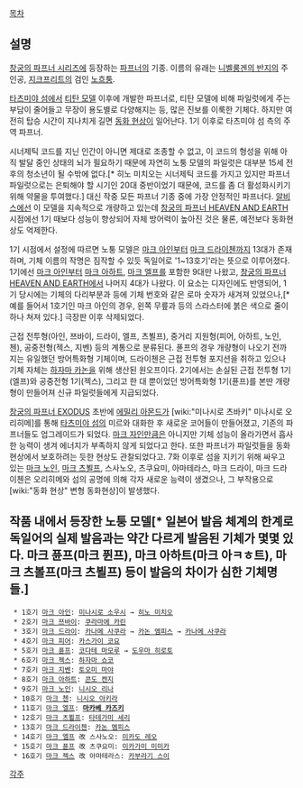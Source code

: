 [[목차]]

== 설명 ==
[[창궁의 파프너 시리즈]]에 등장하는 [[파프너]]의 기종. 이름의 유래는 [[니벨룽겐의 반지]]의 주인공, [[지크프리트]]의 검인 [[노흐퉁]].

[[타츠미야 섬]]에서 [[티탄 모델]] 이후에 개발한 파프너로, 티탄 모델에 비해 파일럿에게 주는 부담이 줄어들고 무장이 용도별로 다양해지는 등, 많은 진보를 이룩한 기체다. 하지만 여전히 탑승 시간이 지나치게 길면 [[동화 현상]]이 일어난다. 1기 이후로 타츠미야 섬 측의 주역 파프너.

시너제틱 코드를 지닌 인간이 아니면 제대로 조종할 수 없고, 이 코드의 형성을 위해 아직 발달 중인 상태의 뇌가 필요하기 때문에 자연히 노퉁 모델의 파일럿은 대부분 15세 전후의 청소년이 될 수밖에 없다.[* 히노 미치오는 시너제틱 코드를 가지고 있지만 파프너 파일럿으로는 은퇴해야 할 시기인 20대 중반이었기 때문에, 코드를 좀 더 활성화시키기 위해 약물을 투여했다.] 대신 작중 모든 파프너 기종 중에 가장 안정적인 파프너다. [[알비스]]에선 이 모델을 지속적으로 개량하고 있는데 [[창궁의 파프너 HEAVEN AND EARTH]] 시점에선 1기 때보다 성능이 향상되어 자체 방어력이 높아진 것은 물론, 예전보다 동화현상도 억제한다.

1기 시점에서 설정에 따르면 노퉁 모델은 [[마크 아인]]부터 [[마크 드라이첸]]까지 13대가 존재하며, 기체 이름의 작명은 짐작할 수 있듯 독일어로 '1~13호기'라는 뜻으로 이루어졌다. 1기에선 [[마크 아인]]부터 [[마크 아하트]], [[마크 엘프]]를 포함한 9대만 나왔고, [[창궁의 파프너 HEAVEN AND EARTH]]에서 나머지 4대가 나왔다. 이 요소는 디자인에도 반영되어, 1기 당시에는 기체의 다리부분과 등에 기체 번호와 같은 로마 숫자가 새겨져 있었으나,[* 예를 들어서 1호기인 마크 아인의 경우, 왼쪽 무릎과 등의 스라스터에 붉은 색으로 줄이 하나 쳐져 있다.] 극장판 이후 삭제되었다.

근접 전투형(아인, 쯔바이, 드라이, 엘프, 츠뵐프), 중거리 지원형(피어, 아하트, 노인, 첸), 공중전형(젝스, 지벤) 등의 계통으로 분류된다. 퓬프의 경우 개량형이 나오기 전까지는 유일했던 방어특화형 기체이며, 드라이첸은 근접 전투형 포지션을 취하고 있으나 기체 자체는 [[하자마 카논]]을 위해 생산된 원오프이다. 2기에서는 손실된 근접 전투형 1기(엘프)와 공중전형 1기(젝스), 그리고 한 대 뿐이었던 방어특화형 1기(퓬프)를 본딴 개량형이 만들어져 신규 파일럿들에게 지급되었다.

[[창궁의 파프너 EXODUS]] 초반에 [[에밀리 아몬드]]가 [wiki:"미나시로 츠바키" 미나시로 오리히메]를 통해 [[타츠미야 섬]]의 미르와 대화한 후 새로운 코어들이 만들어졌고, 기존의 파프너들도 업그레이드가 되었다. [[마크 자인]]만큼은 아니지만 기체 성능이 올라가면서 흡사한 능력이 생겨 에너지가 부족하지 않게 되었다고 한다. 또한 파프너가 파일럿들을 동화현상에서 보호하려는 듯한 현상도 관찰되었다고. 7화 이후로 섬을 지키기 위해 싸우고 있는 [[마크 노인]], [[마크 츠뵐프]], 스사노오, 츠쿠요미, 아마테라스, 마크 드라이, 마크 드라이첸은 오리히메와 섬의 공명에 의해 각자 새로운 능력이 생겼으나, 그 부작용으로 [wiki:"동화 현상" 변형 동화현상]이 발생했다.

== 작품 내에서 등장한 노퉁 모델[* 일본어 발음 체계의 한계로 독일어의 실제 발음과는 약간 다르게 발음된 기체가 몇몇 있다. 마크 퓬프(마크 퓐프), 마크 아하트(마크 아ㅋㅎ트), 마크 츠볼프(마크 츠뵐프) 등이 발음의 차이가 심한 기체명들.] ==
  * 1호기 [[마크 아인]]: [[미나시로 소우시]] → [[히노 미치오]]
  * 2호기 [[마크 쯔바이]]: [[쿠라마에 카린]]
  * 3호기 [[마크 드라이]]: [[카나메 사쿠라]] → [[카논 멤피스]] → [[카나메 사쿠라]]
  * 4호기 [[마크 피어]]: [[카스가이 코요]]
  * 5호기 [[마크 퓬프]]: [[코다테 마모루]] → [[도우마 히로토]]
  * 6호기 [[마크 젝스]]: [[하자마 쇼코]]
  * 7호기 [[마크 지벤]]: [[토오미 마야]]
  * 8호기 [[마크 아하트]]: [[콘도 켄지]]
  * 9호기 [[마크 노인]]: [[니시오 리나]]
  * 10호기 [[마크 첸]]: [[니시오 아키라]]
  * 11호기 [[마크 엘프]]: '''[[마카베 카즈키]]'''
  * 12호기 [[마크 츠뵐프]]: [[타테가미 세리]]
  * 13호기 [[마크 드라이첸]]: [[카논 멤피스]]
  * 14호기 [[마크 엘프]] 改 스사노오: [[미카도 레오]]
  * 15호기 [[마크 퓬프]] 改 츠쿠요미: [[미카가미 미미카]]  
  * 16호기 [[마크 젝스]] 改 아마테라스: [[카부라기 스이]]
[[각주]]
